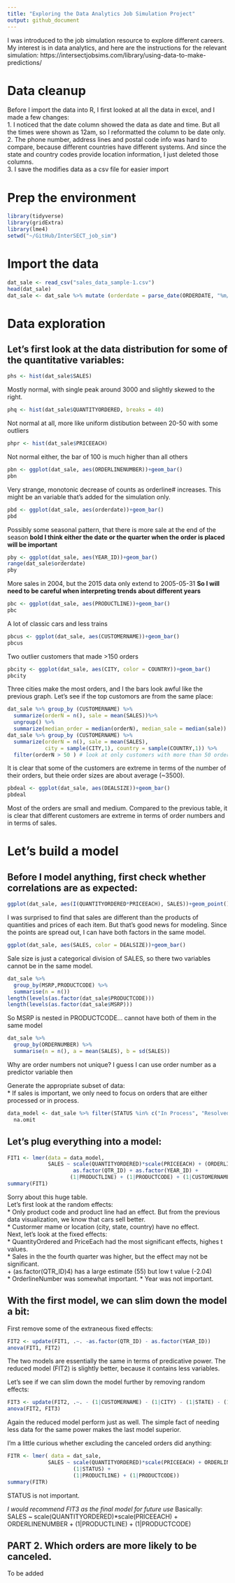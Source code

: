 ```yaml
---
title: "Exploring the Data Analytics Job Simulation Project"
output: github_document
---
```


I was introduced to the job simulation resource to explore different careers. 
My interest is in data analytics, and here are the instructions for the relevant simulation:
https://intersectjobsims.com/library/using-data-to-make-predictions/

# Data cleanup 
Before I import the data into R, I first looked at all the data in excel, and I made a few changes:      
1. I noticed that the date column showed the data as date and time. But all the times were shown as 12am, so I reformatted the column to be date only.    
2. The phone number, address lines and postal code info was hard to compare, because different countries have different systems. And since the state and country codes provide location information, I just deleted those columns.     
3. I save the modifies data as a csv file for easier import

# Prep the environment
```r
library(tidyverse)
library(gridExtra)
library(lme4)
setwd("~/GitHub/InterSECT_job_sim")
```
# Import the data
```r
dat_sale <- read_csv("sales_data_sample-1.csv")
head(dat_sale)
dat_sale <- dat_sale %>% mutate (orderdate = parse_date(ORDERDATE, "%m/%d/%Y"))
```

# Data exploration
## Let's first look at the data distribution for some of the quantitative variables:
```r
phs <- hist(dat_sale$SALES)
```
Mostly normal, with single peak around 3000 and slightly skewed to the right.
```r
phq <- hist(dat_sale$QUANTITYORDERED, breaks = 40) 
```
Not normal at all, more like uniform distibution between 20-50 with some outliers
```r
phpr <- hist(dat_sale$PRICEEACH)
```
Not normal either, the bar of 100 is much higher than all others
```r
pbn <- ggplot(dat_sale, aes(ORDERLINENUMBER))+geom_bar()
pbn
```
Very strange, monotonic decrease of counts as orderline# increases.
This might be an variable that's added for the simulation only.
```r
pbd <- ggplot(dat_sale, aes(orderdate))+geom_bar()
pbd
```
Possibly some seasonal pattern, that there is more sale at the end of the season
**bold I think either the date or the quarter when the order is placed will be important**
```r
pby <- ggplot(dat_sale, aes(YEAR_ID))+geom_bar()
range(dat_sale$orderdate)
pby
```
More sales in 2004, but the 2015 data only extend to 2005-05-31
**So I will need to be careful when interpreting trends about different years**
```r
pbc <- ggplot(dat_sale, aes(PRODUCTLINE))+geom_bar()
pbc
```
A lot of classic cars and less trains
```r
pbcus <- ggplot(dat_sale, aes(CUSTOMERNAME))+geom_bar()
pbcus
```
Two outlier customers that made >150 orders
```r
pbcity <- ggplot(dat_sale, aes(CITY, color = COUNTRY))+geom_bar()
pbcity
```
Three cities make the most orders, and I the bars look awful like the previous graph. 
Let's see if the top customors are from the same place:
```r
dat_sale %>% group_by (CUSTOMERNAME) %>%
  summarize(orderN = n(), sale = mean(SALES))%>%
  ungroup() %>%
  summarize(median_order = median(orderN), median_sale = median(sale))
dat_sale %>% group_by (CUSTOMERNAME) %>% 
  summarize(orderN = n(), sale = mean(SALES), 
            city = sample(CITY,1), country = sample(COUNTRY,1)) %>%
  filter(orderN > 50 ) # look at only customers with more than 50 orders

```
It is clear that some of the customers are extreme in terms of the number of their orders, but theie order sizes are about average (~3500).
```r
pbdeal <- ggplot(dat_sale, aes(DEALSIZE))+geom_bar()
pbdeal
```
Most of the orders are small and medium. Compared to the previous table, it is clear that different customers are extreme in terms of order numbers and in terms of sales.

# Let's build a model
## Before I model anything, first check whether correlations are as expected:
```r
ggplot(dat_sale, aes(I(QUANTITYORDERED*PRICEEACH), SALES))+geom_point()
```
I was surprised to find that sales are different than the products of quantities and prices of each item. But that's good news for modeling. Since the points are spread out, I can have both factors in the same model. 
```r
ggplot(dat_sale, aes(SALES, color = DEALSIZE))+geom_bar()
```
Sale size is just a categorical division of SALES, so there two variables cannot be in the same model.
```r
dat_sale %>%
  group_by(MSRP,PRODUCTCODE) %>%
  summarise(n = n())
length(levels(as.factor(dat_sale$PRODUCTCODE)))
length(levels(as.factor(dat_sale$MSRP)))
```
So MSRP is nested in PRODUCTCODE... cannot have both of them in the same model
```r
dat_sale %>%
  group_by(ORDERNUMBER) %>%
  summarise(n = n(), a = mean(SALES), b = sd(SALES))
```
Why are order numbers not unique?
I guess I can use order number as a predictor variable then

Generate the appropriate subset of data:   
* If sales is important, we only need to focus on orders that are either processed or in process.
```r
data_model <- dat_sale %>% filter(STATUS %in% c("In Process", "Resolved", "Shipped")) %>%
  na.omit
```
## Let's plug everything into a model:
```r
FIT1 <- lmer(data = data_model, 
             SALES ~ scale(QUANTITYORDERED)*scale(PRICEEACH) + (ORDERLINENUMBER) + 
                     as.factor(QTR_ID) + as.factor(YEAR_ID) + 
                    (1|PRODUCTLINE) + (1|PRODUCTCODE) + (1|CUSTOMERNAME) + (1|CITY) + (1|STATE) + (1|COUNTRY) + (1|ORDERNUMBER)) 
summary(FIT1)
```
Sorry about this huge table.    
Let's first look at the random effects:    
* Only product code and product line had an effect. But from the previous data visualization, we know that cars sell better.   
* Custormer mame or location (city, state, country) have no effect.   
Next, let's look at the fixed effects:   
* QuantityOrdered and PriceEach had the most significant effects, highes t values.   
* Sales in the the fourth quarter was higher, but the effect may not be significant.     
    + (as.factor(QTR_ID)4) has a large estimate (55) but low t value (-2.04)   
* OrderlineNumber was somewhat important. 
* Year was not important.

## With the first model, we can slim down the model a bit:
First remove some of the extraneous fixed effects:
```r
FIT2 <- update(FIT1, .~. -as.factor(QTR_ID) - as.factor(YEAR_ID))
anova(FIT1, FIT2)
```
The two models are essentially the same in terms of predicative power. The reduced model (FIT2) is slightly better, because it contains less variables.   

Let's see if we can slim down the model further by removing random effects:
```r
FIT3 <- update(FIT2, .~. - (1|CUSTOMERNAME) - (1|CITY) - (1|STATE) - (1|COUNTRY) - (1|ORDERNUMBER))
anova(FIT2, FIT3)
```
Again the reduced model perform just as well. The simple fact of needing less data for the same power makes the last model superior.   

I'm a little curious whether excluding the canceled orders did anything:
```r
FITR <- lmer( data = dat_sale, 
             SALES ~ scale(QUANTITYORDERED)*scale(PRICEEACH) + ORDERLINENUMBER + 
                     (1|STATUS) +
                     (1|PRODUCTLINE) + (1|PRODUCTCODE))
summary(FITR)
```
STATUS is not important. 

*I would recommend FIT3 as the final model for future use*
Basically:    
SALES ~ scale(QUANTITYORDERED)*scale(PRICEEACH) + ORDERLINENUMBER + 
                     (1|PRODUCTLINE) + (1|PRODUCTCODE)

## PART 2. Which orders are more likely to be canceled. 
To be added
